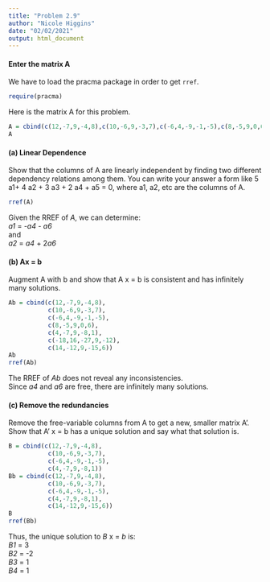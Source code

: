 ```yaml
---
title: "Problem 2.9"
author: "Nicole Higgins"
date: "02/02/2021"
output: html_document
---
```


#### Enter the matrix A
We have to load the pracma package in order to get `rref`.
```r
require(pracma)
```

Here is the matrix A for this problem.
```r
A = cbind(c(12,-7,9,-4,8),c(10,-6,9,-3,7),c(-6,4,-9,-1,-5),c(8,-5,9,0,6),c(4,-7,9,-8,1),c(-18,16,-27,9,-12))
A
```
#### (a) Linear Dependence

Show that the columns of A are linearly independent by finding two different dependency relations among them. You can write your answer a form  like 5 a1+ 4 a2 + 3 a3 + 2 a4 + a5 = 0, where a1, a2, etc are the columns of A. 

```r
rref(A)
```
Given the RREF of *A*, we can determine:  
*a1* = -*a4* - *a6*  
and  
*a2* = *a4* + 2*a6*  

#### (b) Ax = b

Augment A with b and show that A x = b is consistent and has infinitely many solutions.

```r
Ab = cbind(c(12,-7,9,-4,8),
           c(10,-6,9,-3,7),
           c(-6,4,-9,-1,-5),
           c(8,-5,9,0,6),
           c(4,-7,9,-8,1),
           c(-18,16,-27,9,-12),
           c(14,-12,9,-15,6))
Ab
rref(Ab)
```
The RREF of *Ab* does not reveal any inconsistencies.  
Since *a4* and *a6* are free, there are infinitely many solutions.

#### (c) Remove the redundancies

Remove the free-variable columns from A to get a new, smaller matrix A'. Show that A' x = b has a unique solution and say what that solution is.

```r
B = cbind(c(12,-7,9,-4,8),
           c(10,-6,9,-3,7),
           c(-6,4,-9,-1,-5),
           c(4,-7,9,-8,1))
Bb = cbind(c(12,-7,9,-4,8),
           c(10,-6,9,-3,7),
           c(-6,4,-9,-1,-5),
           c(4,-7,9,-8,1),
           c(14,-12,9,-15,6))
B
rref(Bb)
```
Thus, the unique solution to *B* x = *b* is:  
*B1* = 3  
*B2* = -2  
*B3* = 1  
*B4* = 1